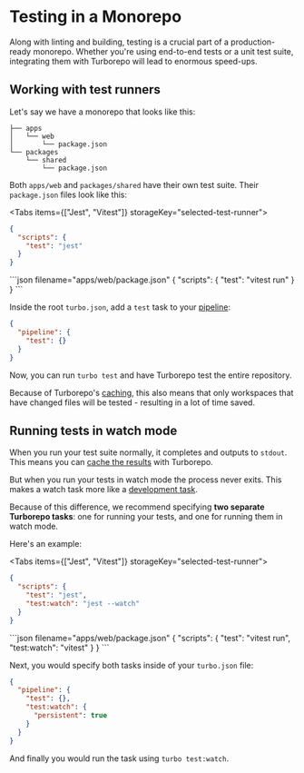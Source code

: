 
# Testing in a Monorepo

Along with linting and building, testing is a crucial part of a production-ready monorepo. Whether you're using end-to-end tests or a unit test suite, integrating them with Turborepo will lead to enormous speed-ups.

## Working with test runners

Let's say we have a monorepo that looks like this:

```
├── apps
│   └── web
│       └── package.json
└── packages
    └── shared
        └── package.json
```

Both `apps/web` and `packages/shared` have their own test suite. Their `package.json` files look like this:

<Tabs items={["Jest", "Vitest"]} storageKey="selected-test-runner">
  <Tab>
```json filename="apps/web/package.json"
{
  "scripts": {
    "test": "jest"
  }
}
```
  </Tab>
  <Tab>
```json filename="apps/web/package.json"
{
  "scripts": {
    "test": "vitest run"
  }
}
```
    </Tab>
</Tabs>

Inside the root `turbo.json`, add a `test` task to your [pipeline](/repo/docs/core-concepts/monorepos/running-tasks):

```json filename="turbo.json"
{
  "pipeline": {
    "test": {}
  }
}
```

Now, you can run `turbo test` and have Turborepo test the entire repository.

Because of Turborepo's [caching](/repo/docs/core-concepts/caching), this also means that only workspaces that have changed files will be tested - resulting in a lot of time saved.

## Running tests in watch mode

When you run your test suite normally, it completes and outputs to `stdout`. This means you can [cache the results](/repo/docs/core-concepts/caching) with Turborepo.

But when you run your tests in watch mode the process never exits. This makes a watch task more like a [development task](/repo/docs/handbook/dev).

Because of this difference, we recommend specifying **two separate Turborepo tasks**: one for running your tests, and one for running them in watch mode.

Here's an example:

<Tabs items={["Jest", "Vitest"]} storageKey="selected-test-runner">
  <Tab>
```json filename="apps/web/package.json"
{
  "scripts": {
    "test": "jest",
    "test:watch": "jest --watch"
  }
}
```
  </Tab>
  <Tab>
```json filename="apps/web/package.json"
{
  "scripts": {
    "test": "vitest run",
    "test:watch": "vitest"
  }
}
```
    </Tab>
</Tabs>

Next, you would specify both tasks inside of your `turbo.json` file:

```json filename="turbo.json"
{
  "pipeline": {
    "test": {},
    "test:watch": {
      "persistent": true
    }
  }
}
```

And finally you would run the task using `turbo test:watch`.
